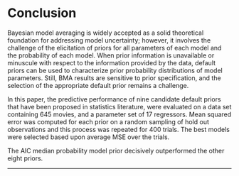 # Conclusion
Bayesian model averaging is widely accepted as a solid theoretical foundation for addressing model uncertainty; however, it involves the challenge of the elicitation of priors for all parameters of each model and the probability of each model. When prior information is unavailable or minuscule with respect to the information provided by the data, default priors can be used to characterize prior probability distributions of model parameters. Still, BMA results are sensitive to prior specification, and the selection of the appropriate default prior remains a challenge.

In this paper, the predictive performance of nine candidate default priors that have been proposed in statistics literature, were evaluated on a data set containing 645 movies, and a parameter set of 17 regressors. Mean squared error was computed for each prior on a random sampling of hold out observations and this process was repeated for 400 trials. The best models were selected based upon average MSE over the trials.  

The AIC median probability model prior decisively outperformed the other eight priors. 

* * *
